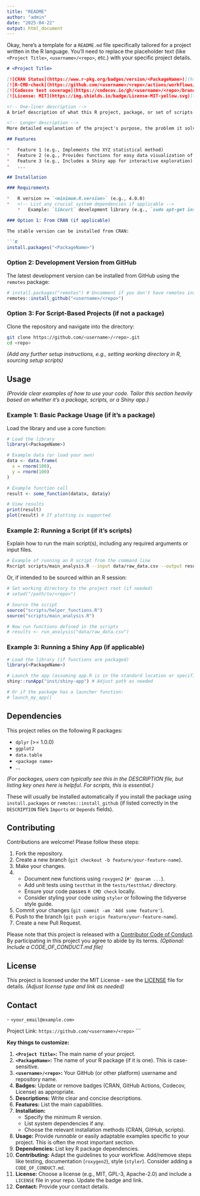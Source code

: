 ```yaml
---
title: "README"
author: "admin"
date: "2025-04-22"
output: html_document
---
```


Okay, here's a template for a `README.md` file specifically tailored for a project written in the R language. You'll need to replace the placeholder text (like `<Project Title>`, `<username>/<repo>`, etc.) with your specific project details.

```markdown
# <Project Title>

[![CRAN Status](https://www.r-pkg.org/badges/version/<PackageName>)](https://cran.r-project.org/package=<PackageName>) <!-- Optional: If on CRAN -->
[![R-CMD-check](https://github.com/<username>/<repo>/actions/workflows/R-CMD-check.yaml/badge.svg)](https://github.com/<username>/<repo>/actions/workflows/R-CMD-check.yaml) <!-- Optional: If using GitHub Actions -->
[![Codecov test coverage](https://codecov.io/gh/<username>/<repo>/branch/main/graph/badge.svg)](https://app.codecov.io/gh/<username>/<repo>?branch=main) <!-- Optional: If using Codecov -->
[![License: MIT](https://img.shields.io/badge/License-MIT-yellow.svg)](https://opensource.org/licenses/MIT) <!-- Choose your license -->

<!-- One-liner description -->
A brief description of what this R project, package, or set of scripts does.

<!-- Longer description -->
More detailed explanation of the project's purpose, the problem it solves, and its key features or functionalities. Mention the target audience if applicable.

## Features

*   Feature 1 (e.g., Implements the XYZ statistical method)
*   Feature 2 (e.g., Provides functions for easy data visualization of type ABC)
*   Feature 3 (e.g., Includes a Shiny app for interactive exploration)
*   ...

## Installation

### Requirements

*   R version >= `<minimum.R.version>` (e.g., 4.0.0)
*   <!-- List any crucial system dependencies if applicable -->
    *   Example: `libcurl` development library (e.g., `sudo apt-get install libcurl4-openssl-dev` on Debian/Ubuntu, `brew install curl` on macOS)

### Option 1: From CRAN (if applicable)

The stable version can be installed from CRAN:

```R
install.packages("<PackageName>")
```

### Option 2: Development Version from GitHub

The latest development version can be installed from GitHub using the `remotes` package:

```R
# install.packages("remotes") # Uncomment if you don't have remotes installed
remotes::install_github("<username>/<repo>")
```

### Option 3: For Script-Based Projects (if not a package)

Clone the repository and navigate into the directory:

```bash
git clone https://github.com/<username>/<repo>.git
cd <repo>
```
*(Add any further setup instructions, e.g., setting working directory in R, sourcing setup scripts)*

## Usage

*(Provide clear examples of how to use your code. Tailor this section heavily based on whether it's a package, scripts, or a Shiny app.)*

### Example 1: Basic Package Usage (if it's a package)

Load the library and use a core function:

```R
# Load the library
library(<PackageName>)

# Example data (or load your own)
data <- data.frame(
  x = rnorm(100),
  y = rnorm(100)
)

# Example function call
result <- some_function(data$x, data$y)

# View results
print(result)
plot(result) # If plotting is supported
```

### Example 2: Running a Script (if it's scripts)

Explain how to run the main script(s), including any required arguments or input files.

```bash
# Example of running an R script from the command line
Rscript scripts/main_analysis.R --input data/raw_data.csv --output results/summary.txt --param1 value1
```

Or, if intended to be sourced within an R session:

```R
# Set working directory to the project root (if needed)
# setwd("/path/to/<repo>")

# Source the script
source("scripts/helper_functions.R")
source("scripts/main_analysis.R")

# Now run functions defined in the scripts
# results <- run_analysis("data/raw_data.csv")
```

### Example 3: Running a Shiny App (if applicable)

```R
# Load the library (if functions are packaged)
library(<PackageName>)

# Launch the app (assuming app.R is in the standard location or specified)
shiny::runApp("inst/shiny-app") # Adjust path as needed

# Or if the package has a launcher function:
# launch_my_app()
```

## Dependencies

This project relies on the following R packages:

*   `dplyr` (>= 1.0.0)
*   `ggplot2`
*   `data.table`
*   `<package name>`
*   ...

*(For packages, users can typically see this in the DESCRIPTION file, but listing key ones here is helpful. For scripts, this is essential.)*

These will usually be installed automatically if you install the package using `install.packages` or `remotes::install_github` (if listed correctly in the `DESCRIPTION` file's `Imports` or `Depends` fields).

## Contributing

Contributions are welcome! Please follow these steps:

1.  Fork the repository.
2.  Create a new branch (`git checkout -b feature/your-feature-name`).
3.  Make your changes.
4.  <!-- Optional: Add instructions for developers -->
    *   Document new functions using `roxygen2` (`#' @param ...`).
    *   Add unit tests using `testthat` in the `tests/testthat/` directory.
    *   Ensure your code passes `R CMD check` locally.
    *   Consider styling your code using `styler` or following the tidyverse style guide.
5.  Commit your changes (`git commit -am 'Add some feature'`).
6.  Push to the branch (`git push origin feature/your-feature-name`).
7.  Create a new Pull Request.

Please note that this project is released with a [Contributor Code of Conduct](CODE_OF_CONDUCT.md). By participating in this project you agree to abide by its terms. *(Optional: Include a CODE_OF_CONDUCT.md file)*

## License

This project is licensed under the MIT License - see the [LICENSE](LICENSE.md) file for details. *(Adjust license type and link as needed)*

## Contact

<Your Name / Maintainer Name> - `<your_email@example.com>`

Project Link: `https://github.com/<username>/<repo>`
```

**Key things to customize:**

1.  **`<Project Title>`:** The main name of your project.
2.  **`<PackageName>`:** The name of your R package (if it is one). This is case-sensitive.
3.  **`<username>/<repo>`:** Your GitHub (or other platform) username and repository name.
4.  **Badges:** Update or remove badges (CRAN, GitHub Actions, Codecov, License) as appropriate.
5.  **Descriptions:** Write clear and concise descriptions.
6.  **Features:** List the main capabilities.
7.  **Installation:**
    *   Specify the minimum R version.
    *   List system dependencies if any.
    *   Choose the relevant installation methods (CRAN, GitHub, scripts).
8.  **Usage:** Provide *runnable* or easily adaptable examples specific to your project. This is often the most important section.
9.  **Dependencies:** List key R package dependencies.
10. **Contributing:** Adapt the guidelines to your workflow. Add/remove steps like testing, documentation (`roxygen2`), style (`styler`). Consider adding a `CODE_OF_CONDUCT.md`.
11. **License:** Choose a license (e.g., MIT, GPL-3, Apache-2.0) and include a `LICENSE` file in your repo. Update the badge and link.
12. **Contact:** Provide your contact details.